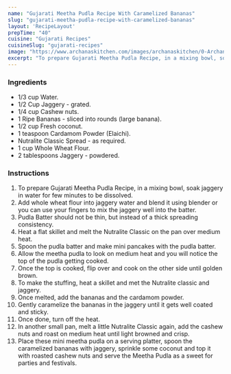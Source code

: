 ---
name: "Gujarati Meetha Pudla Recipe With Caramelized Bananas"
slug: "gujarati-meetha-pudla-recipe-with-caramelized-bananas"
layout: 'RecipeLayout'
prepTime: "40"
cuisine: "Gujarati Recipes﻿"
cuisineSlug: "gujarati-recipes"
image: "https://www.archanaskitchen.com/images/archanaskitchen/0-Archanas-Kitchen-Recipes/2018/Meetha_Pudla_With_caramelized_bannas_and_roasted_cashewnuts-10.jpg"
excerpt: "To prepare Gujarati Meetha Pudla Recipe, in a mixing bowl, soak jaggery in water for few minutes to be dissolved"
---

### Ingredients

- 1/3 cup Water.
- 1/2 Cup Jaggery - grated.
- 1/4 cup Cashew nuts.
- 1 Ripe Bananas - sliced into rounds (large banana).
- 1/2 cup Fresh coconut.
- 1 teaspoon Cardamom Powder (Elaichi).
- Nutralite Classic Spread - as required.
- 1 cup Whole Wheat Flour.
- 2 tablespoons Jaggery - powdered.

### Instructions

1. To prepare Gujarati Meetha Pudla Recipe, in a mixing bowl, soak jaggery in water for few minutes to be dissolved.
1. Add whole wheat flour into jaggery water and blend it using blender or you can use your fingers to mix the jaggery well into the batter.
1. Pudla Batter should not be thin, but instead of a thick spreading consistency.
1. Heat a flat skillet and melt the Nutralite Classic on the pan over medium heat.
1. Spoon the pudla batter and make mini pancakes with the pudla batter.
1. Allow the meetha pudla to look on medium heat and you will notice the top of the pudla getting cooked.
1.  Once the top is cooked, flip over and cook on the other side until golden brown.
1. To make the stuffing, heat a skillet and met the Nutralite classic and jaggery.
1. Once melted, add the bananas and the cardamom powder.
1. Gently caramelize the bananas in the jaggery until it gets well coated and sticky.
1. Once done, turn off the heat.
1. In another small pan, melt a little Nutralite Classic again, add the cashew nuts and roast on medium heat until light browned and crisp.
1. Place these mini meetha pudla on a serving platter, spoon the caramelized bananas with jaggery, sprinkle some coconut and top it with roasted cashew nuts and serve the Meetha Pudla as a sweet for parties and festivals.
